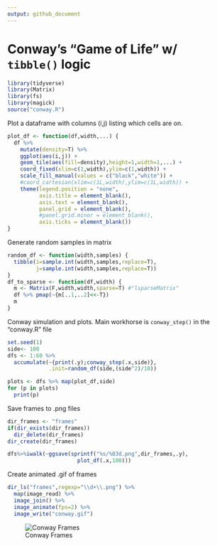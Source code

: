 ```yaml
---
output: github_document
---
```


# Conway's "Game of Life" w/ `tibble()` logic

```r
library(tidyverse)
library(Matrix)
library(fs)
library(magick)
source("conway.R")
```

Plot a dataframe with columns (i,j) listing which cells are on.

```r
plot_df <- function(df,width,...) {
  df %>%
    mutate(density=T) %>%
    ggplot(aes(i,j)) +
    geom_tile(aes(fill=density),height=1,width=1,...) +
    coord_fixed(xlim=c(1,width),ylim=c(1,width)) +
    scale_fill_manual(values = c("black","white")) +
    #coord_cartesian(xlim=c(1L,width),ylim=c(1L,width)) +
    theme(legend.position = "none",
          axis.title = element_blank(),
          axis.text = element_blank(),
          panel.grid = element_blank(),
          #panel.grid.minor = element_blank(),
          axis.ticks = element_blank())
}
```

Generate random samples in matrix

```r
random_df <- function(width,samples) {
  tibble(i=sample.int(width,samples,replace=T),
         j=sample.int(width,samples,replace=T))
}
df_to_sparse <- function(df,width) {
  m <- Matrix(F,width,width,sparse=T) #"lsparseMatrix"
  df %>% pmap(~{m[..1,..2]<<-T})
  m
}
```

Conway simulation and plots. Main workhorse is `conway_step()` in the "conway.R" file

```r
set.seed(1)
side<- 100
dfs <- 1:60 %>%
  accumulate(~{print(.y);conway_step(.x,side)},
             .init=random_df(side,(side^2)/10))
```

```r
plots <- dfs %>% map(plot_df,side)
for (p in plots)
  print(p)
```

Save frames to .png files

```r
dir_frames <- "frames"
if(dir_exists(dir_frames))
  dir_delete(dir_frames)
dir_create(dir_frames)

dfs%>%iwalk(~ggsave(sprintf("%s/%03d.png",dir_frames,.y),
                      plot_df(.x,100)))
```

Create animated .gif of frames

```r
dir_ls("frames",regexp="\\d+\\.png") %>%
  map(image_read) %>%
  image_join() %>% 
  image_animate(fps=2) %>% 
  image_write("conway.gif")
```

![Conway Frames](conway.gif)